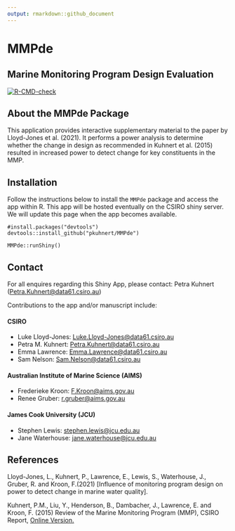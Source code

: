 ```yaml
---
output: rmarkdown::github_document
---
```

# MMPde

## Marine Monitoring Program Design Evaluation

<!-- badges: start -->
  [![R-CMD-check](https://github.com/pkuhnert/MMPde/workflows/R-CMD-check/badge.svg)](https://github.com/pkuhnert/MMPde/actions)
<!-- badges: end -->

 
## About the MMPde Package

This application provides interactive supplementary material to the
paper by Lloyd-Jones et al. (2021). It performs a power analysis to determine 
whether the change in design as recommended in Kuhnert et al. (2015)
resulted in increased power to detect change for key constituents in the MMP.


## Installation

Follow the instructions below to install the `MMPde` package and access the app within R. This
app will be hosted eventually on the CSIRO shiny server. We will update this page when the
app becomes available.

```
#install.packages("devtools")
devtools::install_github("pkuhnert/MMPde")

MMPde::runShiny()
```
## Contact

For all enquires regarding this Shiny App, please contact: Petra Kuhnert
(<Petra.Kuhnert@data61.csiro.au>)

Contributions to the app and/or manuscript include:

#### CSIRO

-   Luke Lloyd-Jones: <Luke.Lloyd-Jones@data61.csiro.au>
-   Petra M. Kuhnert: <Petra.Kuhnert@data61.csiro.au>
-   Emma Lawrence: <Emma.Lawrence@data61.csiro.au>
-   Sam Nelson: <Sam.Nelson@data61.csiro.au>

#### Australian Institute of Marine Science (AIMS)

-   Frederieke Kroon: <F.Kroon@aims.gov.au>
-   Renee Gruber: <r.gruber@aims.gov.au>

#### James Cook University (JCU)

-   Stephen Lewis: <stephen.lewis@jcu.edu.au>
-   Jane Waterhouse: <jane.waterhouse@jcu.edu.au>

## References

Lloyd-Jones, L., Kuhnert, P., Lawrence, E., Lewis, S., Waterhouse, J.,
Gruber, R. and Kroon, F.(2021) [Influence of monitoring program design
on power to detect change in marine water quality].

Kuhnert, P.M., Liu, Y., Henderson, B., Dambacher, J., Lawrence, E. and Kroon, F. (2015) 
Review of the Marine Monitoring Program (MMP), CSIRO Report, 
[Online Version.](https://elibrary.gbrmpa.gov.au/jspui/handle/11017/2929) 
